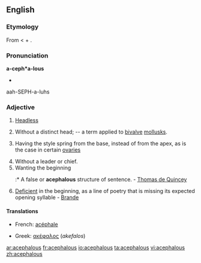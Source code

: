 ==English==

===Etymology===
From {{etyl|grc}} {{term|sc=polytonic|ἀκέφαλος|tr=akephalos||headless}} < {{term|ἀ-||not}}  + {{term|sc=polytonic|κεφαλή|tr=kephalē||head}}.

===Pronunciation===
'''a-ceph*a-lous'''
* {{IPA|/əˈsɛfələs/}}
aah-SEPH-a-luhs

===Adjective===
{{en-adj}}

# [[headless|Headless]]
# {{Zoölogy}} Without a distinct head; -- a term applied to [[bivalve]] [[mollusk]]s.
# {{botany}} Having the style spring from the base, instead of from the apex, as is the case in certain [[ovary|ovaries]]
# Without a leader or chief.
# Wanting the beginning
#:* A false or '''acephalous''' structure of sentence. - [[w:Thomas de Quincey|Thomas de Quincey]]
# {{prosody}} [[deficient|Deficient]] in the beginning, as a line of poetry that is missing its expected opening syllable - [[Brande]]

====Translations====
{{trans-top|headless}}
* French: [[acéphale]]
{{trans-mid}}
* Greek: [[ακέφαλος]] (''akefalos'')
{{trans-bottom}}

[[ar:acephalous]]
[[fr:acephalous]]
[[io:acephalous]]
[[ta:acephalous]]
[[vi:acephalous]]
[[zh:acephalous]]